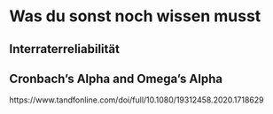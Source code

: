 # Was du sonst noch wissen musst

## Interraterreliabilität

## Cronbach's Alpha and Omega's Alpha

https://www.tandfonline.com/doi/full/10.1080/19312458.2020.1718629